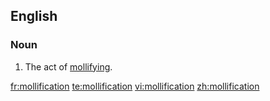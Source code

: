 ==English==
===Noun===
{{en-noun}}

#The act of [[mollify|mollifying]].

[[fr:mollification]]
[[te:mollification]]
[[vi:mollification]]
[[zh:mollification]]